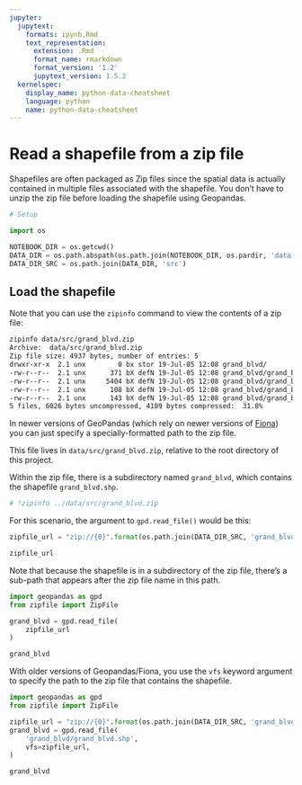 ```yaml
---
jupyter:
  jupytext:
    formats: ipynb,Rmd
    text_representation:
      extension: .Rmd
      format_name: rmarkdown
      format_version: '1.2'
      jupytext_version: 1.5.2
  kernelspec:
    display_name: python-data-cheatsheet
    language: python
    name: python-data-cheatsheet
---
```


# Read a shapefile from a zip file

Shapefiles are often packaged as Zip files since the spatial data is actually contained in multiple files associated with the shapefile. You don't have to unzip the zip file before loading the shapefile using Geopandas.

```python
# Setup

import os

NOTEBOOK_DIR = os.getcwd()
DATA_DIR = os.path.abspath(os.path.join(NOTEBOOK_DIR, os.pardir, 'data'))
DATA_DIR_SRC = os.path.join(DATA_DIR, 'src')
```

## Load the shapefile

Note that you can use the `zipinfo` command to view the contents of a zip file:

```bash
zipinfo data/src/grand_blvd.zip
Archive:  data/src/grand_blvd.zip
Zip file size: 4937 bytes, number of entries: 5
drwxr-xr-x  2.1 unx        0 bx stor 19-Jul-05 12:08 grand_blvd/
-rw-r--r--  2.1 unx      371 bX defN 19-Jul-05 12:08 grand_blvd/grand_blvd.dbf
-rw-r--r--  2.1 unx     5404 bX defN 19-Jul-05 12:08 grand_blvd/grand_blvd.shp
-rw-r--r--  2.1 unx      108 bX defN 19-Jul-05 12:08 grand_blvd/grand_blvd.shx
-rw-r--r--  2.1 unx      143 bX defN 19-Jul-05 12:08 grand_blvd/grand_blvd.prj
5 files, 6026 bytes uncompressed, 4109 bytes compressed:  31.8%
```


In newer versions of GeoPandas (which rely on newer versions of [Fiona](https://github.com/Toblerity/Fiona)) you can just specify a specially-formatted path to the zip file.


This file lives in `data/src/grand_blvd.zip`, relative to the root directory of this project.

Within the zip file, there is a subdirectory named `grand_blvd`, which contains the shapefile `grand_blvd.shp`.

```python
# !zipinfo ../data/src/grand_blvd.zip
```

For this scenario, the argument to `gpd.read_file()` would be this:

```python
zipfile_url = "zip://{0}".format(os.path.join(DATA_DIR_SRC, 'grand_blvd.zip', 'grand_blvd', 'grand_blvd.shp'))

zipfile_url
```

Note that because the shapefile is in a subdirectory of the zip file, there's a sub-path that appears after the zip file name in this path.

```python
import geopandas as gpd
from zipfile import ZipFile

grand_blvd = gpd.read_file(
    zipfile_url
)

grand_blvd
```

With older versions of Geopandas/Fiona, you use the `vfs` keyword argument to specify the path to the zip file that contains the shapefile.

```python
import geopandas as gpd
from zipfile import ZipFile

zipfile_url = "zip://{0}".format(os.path.join(DATA_DIR_SRC, 'grand_blvd.zip'))
grand_blvd = gpd.read_file(
    'grand_blvd/grand_blvd.shp',
    vfs=zipfile_url,
)

grand_blvd
```

```python

```
